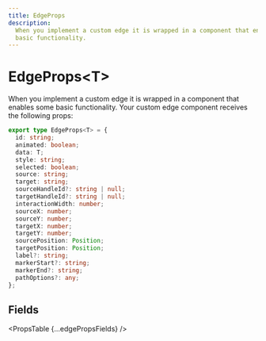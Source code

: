 ```yaml
---
title: EdgeProps
description:
  When you implement a custom edge it is wrapped in a component that enables some
  basic functionality.
---
```



# EdgeProps&lt;T>

When you implement a custom edge it is wrapped in a component that enables some basic functionality. Your custom edge component receives the following props:

```ts
export type EdgeProps<T> = {
  id: string;
  animated: boolean;
  data: T;
  style: string;
  selected: boolean;
  source: string;
  target: string;
  sourceHandleId?: string | null;
  targetHandleId?: string | null;
  interactionWidth: number;
  sourceX: number;
  sourceY: number;
  targetX: number;
  targetY: number;
  sourcePosition: Position;
  targetPosition: Position;
  label?: string;
  markerStart?: string;
  markerEnd?: string;
  pathOptions?: any;
};
```

## Fields

<PropsTable {...edgePropsFields} />
